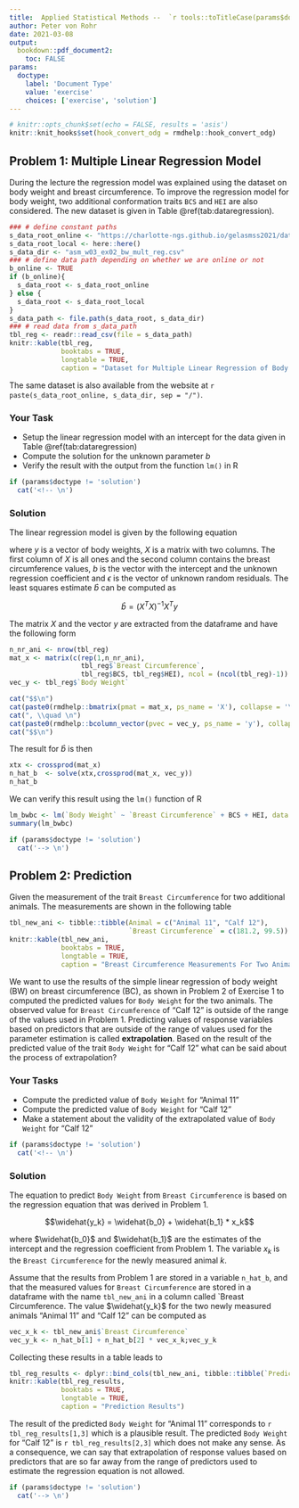 ```yaml
---
title:  Applied Statistical Methods --  `r tools::toTitleCase(params$doctype)` 2
author: Peter von Rohr
date: 2021-03-08
output: 
  bookdown::pdf_document2:
    toc: FALSE
params:
  doctype:
    label: 'Document Type'
    value: 'exercise'
    choices: ['exercise', 'solution']
---
```


```r
# knitr::opts_chunk$set(echo = FALSE, results = 'asis')
knitr::knit_hooks$set(hook_convert_odg = rmdhelp::hook_convert_odg)
```


## Problem 1: Multiple Linear Regression Model {-}
During the lecture the regression model was explained using the dataset on body weight and breast circumference. To improve the regression model for body weight, two additional conformation traits `BCS` and `HEI` are also considered. The new dataset is given in Table \@ref(tab:dataregression). 

```r
### # define constant paths
s_data_root_online <- "https://charlotte-ngs.github.io/gelasmss2021/data"
s_data_root_local <- here::here() 
s_data_dir <- "asm_w03_ex02_bw_mult_reg.csv"
### # define data path depending on whether we are online or not
b_online <- TRUE
if (b_online){
  s_data_root <- s_data_root_online
} else {
  s_data_root <- s_data_root_local
}
s_data_path <- file.path(s_data_root, s_data_dir)
### # read data from s_data_path
tbl_reg <- readr::read_csv(file = s_data_path)
knitr::kable(tbl_reg,
             booktabs = TRUE,
             longtable = TRUE,
             caption = "Dataset for Multiple Linear Regression of Body Weight on Breast Circumference and two Conformation Traits for ten Animals")
```

The same dataset is also available from the website at `r paste(s_data_root_online, s_data_dir, sep = "/")`. 



### Your Task {-}
* Setup the linear regression model with an intercept for the data given in Table \@ref(tab:dataregression)
* Compute the solution for the unknown parameter $b$
* Verify the result with the output from the function `lm()` in R


```r
if (params$doctype != 'solution')
  cat('<!-- \n')
```

### Solution {-}
The linear regression model is given by the following equation

\begin{equation}
  y = X * b + \epsilon \notag
\end{equation}

where $y$ is a vector of body weights, $X$ is a matrix with two columns. The first column of $X$ is all ones and the second column contains the breast circumference values, $b$ is the vector with the intercept and the unknown regression coefficient and $\epsilon$ is the vector of unknown random residuals. The least squares estimate $\hat{b}$ can be computed as 

$$ \hat{b} = (X^TX)^{-1}X^Ty$$


The matrix $X$ and the vector $y$ are extracted from the dataframe and have the following form

```r
n_nr_ani <- nrow(tbl_reg)
mat_x <- matrix(c(rep(1,n_nr_ani), 
                  tbl_reg$`Breast Circumference`, 
                  tbl_reg$BCS, tbl_reg$HEI), ncol = (ncol(tbl_reg)-1))
vec_y <- tbl_reg$`Body Weight`
```

```r
cat("$$\n")
cat(paste0(rmdhelp::bmatrix(pmat = mat_x, ps_name = 'X'), collapse = '\n'), '\n')
cat(", \\quad \n")
cat(paste0(rmdhelp::bcolumn_vector(pvec = vec_y, ps_name = 'y'), collapse = '\n'), '\n')
cat("$$\n")
```

The result for $\hat{b}$ is then

```r
xtx <- crossprod(mat_x)
n_hat_b  <- solve(xtx,crossprod(mat_x, vec_y))
n_hat_b
```

We can verify this result using the `lm()` function of R

```r
lm_bwbc <- lm(`Body Weight` ~ `Breast Circumference` + BCS + HEI, data = tbl_reg)
summary(lm_bwbc)
```


```r
if (params$doctype != 'solution')
  cat('--> \n')
```


## Problem 2: Prediction {-}
Given the measurement of the trait `Breast Circumference` for two additional animals. The measurements are shown in the following table

```r
tbl_new_ani <- tibble::tibble(Animal = c("Animal 11", "Calf 12"),
                              `Breast Circumference` = c(181.2, 99.5))
knitr::kable(tbl_new_ani, 
             booktabs = TRUE, 
             longtable = TRUE, 
             caption = "Breast Circumference Measurements For Two Animals Used To Predict Body Weight")
```

We want to use the results of the simple linear regression of body weight (BW) on breast circumference (BC), as shown in Problem 2 of Exercise 1 to computed the predicted values for `Body Weight` for the two animals. The observed value for `Breast Circumference` of "Calf 12" is outside of the range of the values used in Problem 1. Predicting values of response variables based on predictors that are outside of the range of values used for the parameter estimation is called __extrapolation__. Based on the result of the predicted value of the trait `Body Weight` for "Calf 12" what can be said about the process of extrapolation? 


### Your Tasks {-}
* Compute the predicted value of `Body Weight` for "Animal 11" 
* Compute the predicted value of `Body Weight` for "Calf 12"
* Make a statement about the validity of the extrapolated value of `Body Weight` for "Calf 12"


```r
if (params$doctype != 'solution')
  cat('<!-- \n')
```

### Solution {-}
The equation to predict `Body Weight` from `Breast Circumference` is based on the regression equation that was derived in Problem 1.

$$\widehat{y_k} = \widehat{b_0} + \widehat{b_1} * x_k$$

where $\widehat{b_0}$ and $\widehat{b_1}$ are the estimates of the intercept and the regression coefficient from Problem 1. The variable $x_k$ is the `Breast Circumference` for the newly measured animal $k$. 

Assume that the results from Problem 1 are stored in a variable `n_hat_b`, and that the measured values for `Breast Circumference` are stored in a dataframe with the name `tbl_new_ani` in a column called `Breast Circumference. The value $\widehat{y_k}$ for the two newly measured animals "Animal 11" and "Calf 12" can be computed as

```r
vec_x_k <- tbl_new_ani$`Breast Circumference`
vec_y_k <- n_hat_b[1] + n_hat_b[2] * vec_x_k;vec_y_k
```

Collecting these results in a table leads to 

```r
tbl_reg_results <- dplyr::bind_cols(tbl_new_ani, tibble::tibble(`Predicted Body Weight` = round(vec_y_k, digits = 0)))
knitr::kable(tbl_reg_results, 
             booktabs = TRUE, 
             longtable = TRUE, 
             caption = "Prediction Results")
```

The result of the predicted `Body Weight` for "Animal 11" corresponds to `r tbl_reg_results[1,3]` which is a plausible result. The predicted `Body Weight` for "Calf 12" is `r tbl_reg_results[2,3]` which does not make any sense. As a consequence, we can say that extrapolation of response values based on predictors that are so far away from the range of predictors used to estimate the regression equation is not allowed. 

```r
if (params$doctype != 'solution')
  cat('--> \n')
```


